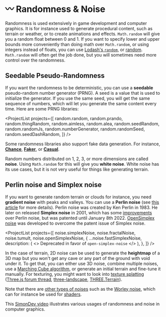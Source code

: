 
# 〰️ Randomness & Noise

Randomness is used extensively in game development and computer graphics. It is for instance used to generate procedural content, such as terrain or weather, or to create animations and effects. `Math.random` will give you a random float between 0 and 1. If you want to specify lower and upper bounds more conveniently than doing math over `Math.random`, or using integers instead of floats, you can use [Lodash's `random`](https://lodash.com/docs/4.17.15#random), or [random](https://github.com/transitive-bullshit/random). `Math.random` will often get the job done, but you will sometimes need more control over the randomness.

## Seedable Pseudo-Randomness

If you want the randomness to be deterministic, you can use a **seedable** pseudo-random number generator (PRNG). A seed is a value that is used to initialize the generator. If you use the same seed, you will get the same sequence of numbers, which will let you generate the same content every time. Here are some PRNG libraries:

<ProjectList
  projects={[
    random.random,
    random.prando,
    random.thingRandom,
    random.aimless,
    random.alea,
    random.seedRandom,
    random.randomJs,
    random.numberGenerator,
    random.randomSeed,
    random.seedDashRandom,
  ]}
/>

<StatsComparison projects={random} />

Some randomness libraries also support fake data generation. For instance, [**Chance**](https://chancejs.com/), [**Faker**](https://fakerjs.dev/), or [**Casual**](https://github.com/boo1ean/casual).

Random numbers distributed on 1, 2, 3, or more dimensions are called **noise**. Using `Math.random` for this will give you **white noise**. White noise has its use cases, but it is not very useful for things like generating terrain.

## Perlin noise and Simplex noise

If you want to generate random terrain or clouds for instance, you need **gradient noise** with peaks and valleys. You can use a **Perlin noise** (see [this article](https://eev.ee/blog/2016/05/29/perlin-noise/) for more details). Perlin noise was created by Ken Perlin in 1983. He later on released **Simplex noise** in 2001, which has some [improvements](https://www.bit-101.com/blog/2021/07/perlin-vs-simplex/) over Perlin noise, but was patented until January 8th 2022. [OpenSimplex noise](https://en.wikipedia.org/wiki/OpenSimplex_noise) was developed to overcome the patent issue of Simplex noise.

<ProjectList
  projects={[
    noise.simplexNoise,
    noise.fractalNoise,
    noise.tumult,
    noise.openSimplexNoise,
    {
      ...noise.fastSimplexNoise,
      description: (
        <>
          Deprecated in favor of <code>open-simplex-noise</code>
        </>
      ),
    },
  ]}
/>

<StatsComparison projects={noise} />

In the case of terrain, 2D noise can be used to generate the **heightmap** of a 3D map but you won't get any cave or any part of the ground with void under it. To get that, you can either use 3D noise, combine multiple noises, use a [Marching Cube algorithm](https://www.youtube.com/watch?v=M3iI2l0ltbE), or generate an initial terrain and fine-tune it manually. For texturing, you might want to look into [texture splatting](https://www.youtube.com/watch?v=rNuDkDhadfU) ([Three.js forum thread](https://discourse.threejs.org/t/how-to-create-a-multiple-textured-terrain/5069), [three-landscape](https://www.npmjs.com/package/three-landscape), [THREE.Terrain](https://github.com/IceCreamYou/THREE.Terrain)).

Note that there are [other types of noises](<https://en.wikipedia.org/wiki/Category:Noise_(graphics)>) such as the [Worley noise](https://en.wikipedia.org/wiki/Worley_noise), which can for instance be used for [shaders](https://thebookofshaders.com/12/).

This [SimonDev video](https://www.youtube.com/watch?v=sChQCdbLdHE) illustrates various usages of randomness and noise in computer graphics.
